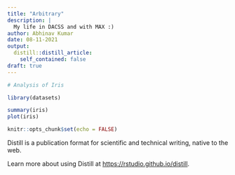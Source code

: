 ```yaml
---
title: "Arbitrary"
description: |
  My life in DACSS and with MAX :)
author: Abhinav Kumar
date: 08-11-2021
output:
  distill::distill_article:
    self_contained: false
draft: true
---
```

```r
# Analysis of Iris

library(datasets)

summary(iris)
plot(iris)
```


```r
knitr::opts_chunk$set(echo = FALSE)
```

Distill is a publication format for scientific and technical writing, native to the web.

Learn more about using Distill at <https://rstudio.github.io/distill>.


